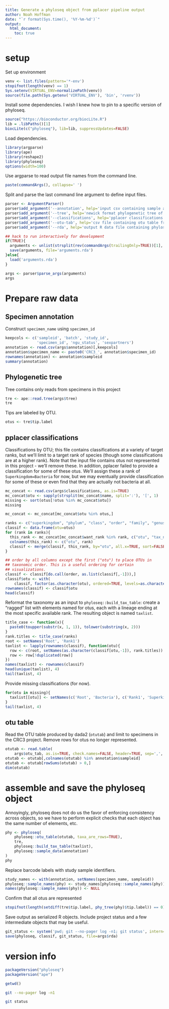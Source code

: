 ```yaml
---
title: Generate a phyloseq object from pplacer pipeline output
author: Noah Hoffman
date: "`r format(Sys.time(), '%Y-%m-%d')`"
output:
  html_document:
    toc: true
---
```


# setup

Set up environment

```r
venv <- list.files(pattern='*-env')
stopifnot(length(venv) == 1)
Sys.setenv(VIRTUAL_ENV=normalizePath(venv))
source(file.path(Sys.getenv('VIRTUAL_ENV'), 'bin', 'rvenv'))
```

Install some dependencies. I wish I knew how to pin to a specific
version of phyloseq.

```r
source("https://bioconductor.org/biocLite.R")
lib = .libPaths()[1]
biocLite(c("phyloseq"), lib=lib, suppressUpdates=FALSE)
```

Load dependencies.

```r
library(argparse)
library(ape)
library(reshape2)
library(phyloseq)
options(width=100)
```

Use argparse to read output file names from the command line.

```r
paste(commandArgs(), collapse=' ')
```

Split and parse the last command line argument to define input files.

```r
parser <- ArgumentParser()
parser$add_argument('--annotation', help='input csv containing sample annotation')
parser$add_argument('--tree', help='newick format phylogenetic tree of otu seqs')
parser$add_argument('--classifications', help='pplacer classifications')
parser$add_argument('--otu-tab', help='csv file containing otu table from dada2 pipeline')
parser$add_argument('--rda', help='output R data file containing phyloseq object and other intermediate files')

## hack to run interactively for development
if(TRUE){
  arguments <- unlist(strsplit(rev(commandArgs(trailingOnly=TRUE))[1], split=' '))
  save(arguments, file='arguments.rda')
}else{
  load('arguments.rda')
}

args <- parser$parse_args(arguments)
args
```

# Prepare raw data

## Specimen annotation

Construct `specimen_name` using `specimen_id`

```r
keepcols <- c('sampleid', 'batch', 'study_id',
              'specimen_id', 'ngu_status', 'sexpartners')
annotation <- read.csv(args$annotation)[,keepcols]
annotation$specimen_name <- paste0('CRC3_', annotation$specimen_id)
rownames(annotation) <- annotation$sampleid
summary(annotation)
```

## Phylogenetic tree

Tree contains only reads from specimens in this project

```r
tre <- ape::read.tree(args$tree)
tre
```

Tips are labeled by OTU.

```r
otus <- tre$tip.label
```

## pplacer classifications

Classifications by OTU; this file contains classifications at a
variety of target ranks, but we'll limit to a target rank of species
(though some classifications are at a higher rank). Note that the
input file contains otus not represented in this project - we'll
remove these. In addition, pplacer failed to provide a classification
for some of these otus. We'll assign these a rank of
`Superkingdom=Bacteria` for now, but we may eventually provide
classification for some of these or even find that they are actually
not bacteria at all.


```r
mc_concat <- read.csv(args$classifications, as.is=TRUE)
mc_concat$otu <- sapply(strsplit(mc_concat$name, split=':'), '[', 1)
missing <- sort(otus[!otus %in% mc_concat$otu])
missing

mc_concat <- mc_concat[mc_concat$otu %in% otus,]

ranks <- c("superkingdom", "phylum", "class", "order", "family", "genus", "species")
classif <- data.frame(otu=otus)
for (rank in ranks){
  this_rank <- mc_concat[mc_concat$want_rank %in% rank, c("otu", "tax_name")]
  colnames(this_rank) <- c("otu", rank)
  classif <- merge(classif, this_rank, by="otu", all.x=TRUE, sort=FALSE)
}

## order by all columns except the first ("otu") to place OTUs in
## taxonomic order. This is a useful ordering for certain
## visualizations.
classif <- classif[do.call(order, as.list(classif[,-1])),]
classif$otu <- with(
    classif, factor(as.character(otu), ordered=TRUE, levels=as.character(otu)))
rownames(classif) <- classif$otu
head(classif)
```

Reformat the taxonomy as an input to `phyloseq::build_tax_table`:
create a "ragged" list with elements named for otus, each with a
lineage ending at the most specific available rank. The resulting object is
named `taxlist`.

```r
title_case <- function(x){
  paste0(toupper(substr(x, 1, 1)), tolower(substring(x, 2)))
}
rank.titles <- title_case(ranks)
root <- setNames('Root', 'Rank1')
taxlist <- lapply(rownames(classif), function(otu){
  row <- c(root, setNames(as.character(classif[otu,-1]), rank.titles))
  row <- row[!duplicated(row)]
})
names(taxlist) <- rownames(classif)
head(unique(taxlist), 4)
tail(taxlist, 4)
```

Provide missing classifications (for now).

```r
for(otu in missing){
  taxlist[[otu]] <- setNames(c('Root', 'Bacteria'), c('Rank1', 'Superkingdom'))
}
tail(taxlist, 4)
```

## otu table

Read the OTU table produced by dada2 (`otutab`) and limit to specimens in
the CRC3 project. Remove rows for otus no longer represented.

```r
otutab <- read.table(
    args$otu_tab, as.is=TRUE, check.names=FALSE, header=TRUE, sep=',', row.names=1)
otutab <- otutab[,colnames(otutab) %in% annotation$sampleid]
otutab <- otutab[rowSums(otutab) > 0,]
dim(otutab)
```

# assemble and save the phyloseq object

Annoyingly, phyloseq does not do us the favor of enforcing consistency
across objects, so we have to perform explicit checks that each object
has the same number of elements, etc.

```r
phy <- phyloseq(
    phyloseq::otu_table(otutab, taxa_are_rows=TRUE),
    tre,
    phyloseq::build_tax_table(taxlist),
    phyloseq::sample_data(annotation)
)
phy
```

Replace barcode labels with study sample identifiers.

```r
study_names <- with(annotation, setNames(specimen_name, sampleid))
phyloseq::sample_names(phy) <- study_names[phyloseq::sample_names(phy)]
names(phyloseq::sample_names(phy)) <- NULL
```

Confirm that all otus are represented

```r
stopifnot(length(setdiff(tre$tip.label, phy_tree(phy)$tip.label)) == 0)
```

Save output as serialized R objects. Include project status and a few intermediate objects that may be useful.

```r
git_status <- system('pwd; git --no-pager log -n1; git status', intern=TRUE)
save(phyloseq, classif, git_status, file=args$rda)
```

# version info

```r
packageVersion("phyloseq")
packageVersion("ape")
```

```r
getwd()
```

```sh
git --no-pager log -n1
```

```sh
git status
```
